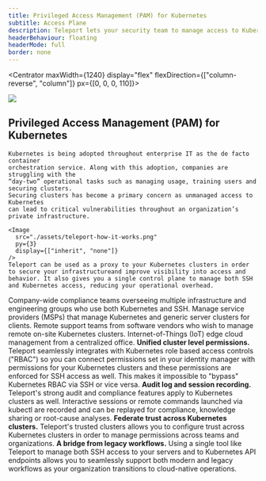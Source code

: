 ```yaml
---
title: Privileged Access Management (PAM) for Kubernetes
subtitle: Access Plane
description: Teleport lets your security team to manage access to Kubernetes clusters through a central directory of users, roles, and teams.
headerBehaviour: floating
headerMode: full
border: none
---
```



<SectionHeader
  title={meta.title}
  subtitle={meta.subtitle}
  description={meta.description}
  descriptionTextWidth="1000px"
  bg="wave-on-gray"
/>

<Centrator maxWidth={1240} display="flex" flexDirection={["column-reverse", "column"]} px={[0, 0, 0, 110]}>
  <Section borderTop="1px solid #F0F2F4" css={css({ p: { fontSize: "text-xl" } })} lineHeight="lg" maxWidth={1250} py={[5, 6]} px={4}>
 <Image
      src="./assets/teleport-how-it-works.png"
      float="right"
      py={3}
      display={["none", "inherit"]}
    />
    <h1>Privileged Access Management (PAM) for Kubernetes</h1>

    Kubernetes is being adopted throughout enterprise IT as the de facto container
    orchestration service. Along with this adoption, companies are struggling with the
    “day-two” operational tasks such as managing usage, training users and securing clusters.
    Securing clusters has become a primary concern as unmanaged access to Kubernetes
    can lead to critical vulnerabilities throughout an organization’s private infrastructure.

    <Image
      src="./assets/teleport-how-it-works.png"
      py={3}
      display={["inherit", "none"]}
    />
    Teleport can be used as a proxy to your Kubernetes clusters in order to secure your infrastructureand improve visibility into access and behavior. It also gives you a single control plane to manage both SSH and Kubernetes access, reducing your operational overhead.

  </Section>
</Centrator>

<Section backgroundColor="lightest-gray">
  <Centrator>
    <ListCardContainer flexGrow="1">
      <ListCard
        title="Who can Benefit from Teleport's Kubernetes PAM?"
        bg="flatWhite"
        subtitle="Using Teleport instead of individually-managed authorization and authentication methods means companies can now have a single control plane to manage role-based access control (RBAC) for Kubernetes clusters and clusters of SSH servers for their organization but also for third-party teams. This is useful for:"
        height="100%"
      >
        <ListCardItem icon="lock" mode="compact">
          Company-wide compliance teams overseeing multiple infrastructure and
          engineering groups who use both Kubernetes and SSH.
        </ListCardItem>
        <ListCardItem icon="kubernetes" mode="compact">
          Manage service providers (MSPs) that manage Kubernetes and generic
          server clusters for clients.
        </ListCardItem>
        <ListCardItem icon="cloud" mode="compact">
          Remote support teams from software vendors who wish to manage remote
          on-site Kubernetes clusters.
        </ListCardItem>
        <ListCardItem icon="database" mode="compact">
          Internet-of-Things (IoT) edge cloud management from a centralized
          office.
        </ListCardItem>
      </ListCard>
      <ListCard
        title="PAM for Kubernetes Highlights"
        bg="flatWhite"
        height="100%"
        subtitle="Teleport was built from the ground up to support highly elastic, cloud-native infrastructure being accessed by multiple teams. Teleport integration with Kubernetes extends Teleport benefits to teams who have adopted Kubernetes-based operations:"
      >
        <ListCardItem icon="success">
          <b>Unified cluster level permissions.</b> Teleport seamlessly
          integrates with Kubernetes role based access controls ("RBAC") so you
          can connect permissions set in your identity manager with permissions
          for your Kubernetes clusters and these permissions are enforced for
          SSH access as well. This makes it impossible to "bypass" Kubernetes
          RBAC via SSH or vice versa.
        </ListCardItem>
        <ListCardItem icon="success">
          <b>Audit log and session recording.</b> Teleport's strong audit and
          compliance features apply to Kubernetes clusters as well. Interactive
          sessions or remote commands launched via kubectl are recorded and can
          be replayed for compliance, knowledge sharing or root-cause analyses.
        </ListCardItem>
        <ListCardItem icon="success">
          <b>Federate trust across Kubernetes clusters.</b> Teleport's trusted
          clusters allows you to configure trust across Kubernetes clusters in
          order to manage permissions across teams and organizations.
        </ListCardItem>
        <ListCardItem icon="success">
          <b>A bridge from legacy workflows.</b> Using a single tool like
          Teleport to manage both SSH access to your servers and to Kubernetes
          API endpoints allows you to seamlessly support both modern and legacy
          workflows as your organization transitions to cloud-native operations.
        </ListCardItem>
      </ListCard>
    </ListCardContainer>
  </Centrator>
</Section>
<TryTeleport />
